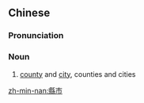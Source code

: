 {{also|县市}}
==Chinese==
{{zh-forms|s=县市}}

===Pronunciation===
{{zh-pron
|m=xiànshì
|cat=n
}}

===Noun===
{{zh-noun}}

# [[county]] and [[city]], counties and cities

[[zh-min-nan:縣市]]